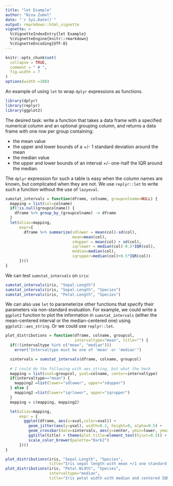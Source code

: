```yaml
---
title: "let Example"
author: "Nina Zumel"
date: "`r Sys.Date()`"
output: rmarkdown::html_vignette
vignette: >
  %\VignetteIndexEntry{let Example}
  %\VignetteEngine{knitr::rmarkdown}
  %\VignetteEncoding{UTF-8}
---
```


```r
knitr::opts_chunk$set(
  collapse = TRUE,
  comment = " # ",
  fig.width = 7
)
options(width =100)
```

An example of using `let` to wrap `dplyr` expressions as functions.

```r
library(dplyr)
library(replyr)
library(ggplot2)
```

The desired task: write a function that takes a data frame with a specified
numerical column and an optional grouping column, and returns a data frame with 
one row per group containing:

* the mean value
* the upper and lower bounds of a +/- 1 standard deviation around the mean
* the median value
* the upper and lower bounds of an interval +/- one-half the IQR around the median.

The `dplyr` expression for such a table is easy when the column names
are known, but complicated when they are not. We use `replyr::let` to write such a
function without the use of `lazyeval`.

```r
sumstat_intervals = function(dframe, colname, groupcolname=NULL) {
  mapping = list(col=colname)
  if(!is.null(groupcolname)) {
    dframe %>% group_by_(groupcolname) -> dframe
  }
  let(alias=mapping,
      expr={
        dframe %>% summarize(sdlower = mean(col)-sd(col),
                             mean=mean(col),
                             sdupper = mean(col) + sd(col),
                             iqrlower = median(col)-0.5*IQR(col),
                             median=median(col),
                             iqrupper=median(col)+0.5*IQR(col))
      })()
}
```

We can test `sumstat_intervals` on `iris`:

```r
sumstat_intervals(iris, "Sepal.Length")
sumstat_intervals(iris, "Sepal.Length", "Species")
sumstat_intervals(iris, "Petal.Length", "Species")
```

We can also use `let` to parameterize other functions that specify their parameters via non-standard evaluation. For example, we could write a `ggplot2` function to plot the information in `sumstat_intervals` (either the mean-centered interval or the median-centered one) using `ggplot2::aes_string`. Or we could use `replyr::let`.

```r
plot_distributions = function(dframe, colname, groupcol,
                              intervaltype="mean", title="") {
  if(!(intervaltype %in% c("mean", "median")))
    error("Intervaltype must be one of 'mean' or 'median'")

  sintervals = sumstat_intervals(dframe, colname, groupcol)
  
  # I could do the following with aes_string, but what the heck
  mapping = list(xval=groupcol, yval=colname, center=intervaltype)
  if(intervaltype=="mean") {
    mapping2 =list(lower="sdlower", upper="sdupper")
  } else {
    mapping2 =list(lower="iqrlower", upper="iqrupper")
  }
  mapping = c(mapping, mapping2)

  let(alias=mapping,
      expr = {
        ggplot(dframe, aes(x=xval,color=xval)) +
          geom_jitter(aes(y=yval), width=0.2, height=0, alpha=0.5) +
          geom_crossbar(data=sintervals, aes(y=center, ymin=lower, ymax=upper)) +
          ggtitle(title) + theme(plot.title=element_text(hjust=0.5)) +
          scale_color_brewer(palette="Dark2")
      })()
}

plot_distributions(iris, "Sepal.Length", "Species",
                   title="Iris sepal length with mean +/1 one standard deviation")
plot_distributions(iris, "Petal.Width", "Species",
                   intervaltype="median",
                   title="Iris petal width with median and centered IQR interval")

```
